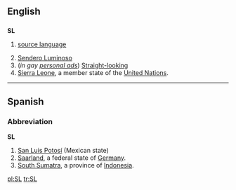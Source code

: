 {{see|.sl}}
==English==
==={{initialism}}===
'''SL'''

# {{linguistics}} [[source language]]
# [[Sendero Luminoso]]
#(''in gay [[personal ad]]s'') [[Straight]][[-looking]]
#[[Sierra Leone]], a member state of the [[United Nations]].

----

==Spanish==
===Abbreviation===
'''SL'''

#[[San Luis Potosí]] (Mexican state)
#[[Saarland]], a federal state of [[Germany]].
#[[South Sumatra]], a province of [[Indonesia]].

[[pl:SL]]
[[tr:SL]]